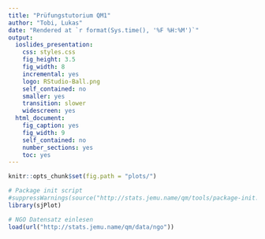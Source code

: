 ```yaml
---
title: "Prüfungstutorium QM1"
author: "Tobi, Lukas"
date: "Rendered at `r format(Sys.time(), '%F %H:%M')`"
output:
  ioslides_presentation:
    css: styles.css
    fig_height: 3.5
    fig_width: 8
    incremental: yes
    logo: RStudio-Ball.png
    self_contained: no
    smaller: yes
    transition: slower
    widescreen: yes
  html_document: 
    fig_caption: yes
    fig_width: 9
    self_contained: no
    number_sections: yes
    toc: yes
---
```


```r
knitr::opts_chunk$set(fig.path = "plots/")

# Package init script
#suppressWarnings(source("http://stats.jemu.name/qm/tools/package-init.R"))
library(sjPlot)

# NGO Datensatz einlesen
load(url("http://stats.jemu.name/qm/data/ngo"))
```
